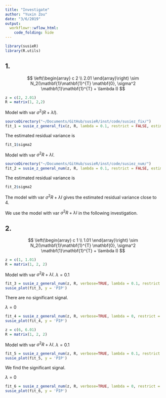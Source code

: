 ```yaml
---
title: "Investigate"
author: "Yuxin Zou"
date: "3/6/2019"
output: 
  workflowr::wflow_html:
    code_folding: hide
---
```


```r
library(susieR)
library(R.utils)
```

## 1. 
$$
\left(\begin{array} c 2 \\ 2.01 \end{array}\right) \sim N_2(\mathbf{1}\mathbf{1}^{T} \mathbf{0}, \sigma^2 \mathbf{1}\mathbf{1}^{T} + \lambda I)
$$

```r
z = c(2, 2.01)
R = matrix(1, 2,2)
```

Model with var $\sigma^2(R + \lambda I)$.
```r
sourceDirectory("~/Documents/GitHub/susieR/inst/code/susiez_fix/")
fit_1 = susie_z_general_fix(z, R, lambda = 0.1, restrict = FALSE, estimate_prior_method = 'EM')
```
The estimated residual variance is
```r
fit_1$sigma2
```

Model with var $\sigma^2R + \lambda I$.
```r
sourceDirectory("~/Documents/GitHub/susieR/inst/code/susiez_num/")
fit_2 = susie_z_general_num(z, R, lambda = 0.1, restrict = FALSE, estimate_prior_method = 'EM')
```
The estimated residual variance is
```r
fit_2$sigma2
```

The model with var $\sigma^2R + \lambda I$ gives the estimated residual variance close to 4.

We use the model with var $\sigma^2R + \lambda I$ in the following investigation.

## 2. 
$$
\left(\begin{array} c 1 \\ 1.01 \end{array}\right) \sim N_2(\mathbf{1}\mathbf{1}^{T} \mathbf{0}, \sigma^2 \mathbf{1}\mathbf{1}^{T} + \lambda I)
$$

```r
z = c(1, 1.01)
R = matrix(1, 2, 2)
```

Model with var $\sigma^2R + \lambda I$. $\lambda=0.1$
```r
fit_3 = susie_z_general_num(z, R, verbose=TRUE, lambda = 0.1, restrict = TRUE, estimate_prior_method = 'EM')
susie_plot(fit_3, y = 'PIP')
```

There are no significant signal.

$\lambda=0$
```r
fit_4 = susie_z_general_num(z, R, verbose=TRUE, lambda = 0, restrict = TRUE, estimate_prior_method = 'EM')
susie_plot(fit_4, y = 'PIP')
```

```r
z = c(6, 6.01)
R = matrix(1, 2, 2)
```

Model with var $\sigma^2R + \lambda I$. $\lambda=0.1$
```r
fit_5 = susie_z_general_num(z, R, verbose=TRUE, lambda = 0.1, restrict = TRUE, estimate_prior_method = 'EM')
susie_plot(fit_5, y = 'PIP')
```

We find the significant signal.

$\lambda=0$
```r
fit_6 = susie_z_general_num(z, R, verbose=TRUE, lambda = 0, restrict = TRUE, estimate_prior_method = 'EM')
susie_plot(fit_6, y = 'PIP')
```

